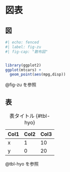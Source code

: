# 図表 {#sec-caution}

## 図

```r
#| echo: fenced	
#| label: fig-zu
#| fig-cap: "散布図"


library(ggplot2)
ggplot(mtcars) +
  geom_point(aes(mpg,disp))

```

@fig-zu を参照

## 表

| Col1 | Col2 | Col3 |
|------|------|------|
| x    | 1    | 10   |
| y    | 0    | 20   |

: 表タイトル {#tbl-hyo}

@tbl-hyo を参照
